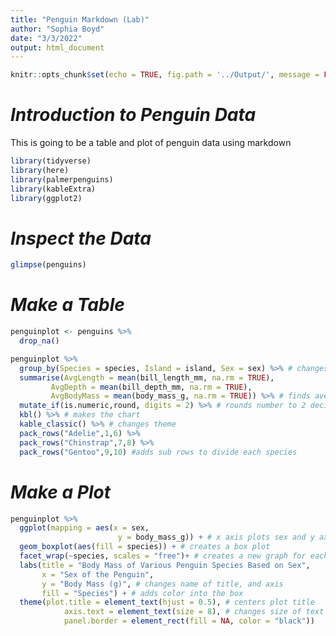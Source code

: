 ```yaml
---
title: "Penguin Markdown (Lab)"
author: "Sophia Boyd"
date: "3/3/2022"
output: html_document
---
```


```r
knitr::opts_chunk$set(echo = TRUE, fig.path = '../Output/', message = FALSE, warning = FALSE)
```

# *Introduction to Penguin Data*

This is going to be a table and plot of penguin data using markdown


```r
library(tidyverse)
library(here)
library(palmerpenguins)
library(kableExtra)
library(ggplot2)
```

# *Inspect the Data*
```r
glimpse(penguins)
```


# *Make a Table*
```r
penguinplot <- penguins %>% 
  drop_na()

penguinplot %>% 
  group_by(Species = species, Island = island, Sex = sex) %>% # changes order and changes title of columns
  summarise(AvgLength = mean(bill_length_mm, na.rm = TRUE), 
         AvgDepth = mean(bill_depth_mm, na.rm = TRUE),
         AvgBodyMass = mean(body_mass_g, na.rm = TRUE)) %>% # finds averages and creates new columns
  mutate_if(is.numeric,round, digits = 2) %>% # rounds number to 2 decimal places
  kbl() %>% # makes the chart
  kable_classic() %>% # changes theme
  pack_rows("Adelie",1,6) %>% 
  pack_rows("Chinstrap",7,8) %>% 
  pack_rows("Gentoo",9,10) #adds sub rows to divide each species
```

# *Make a Plot*
```r
penguinplot %>% 
  ggplot(mapping = aes(x = sex,
                        y = body_mass_g)) + # x axis plots sex and y axis plots body mass
  geom_boxplot(aes(fill = species)) + # creates a box plot
  facet_wrap(~species, scales = "free")+ # creates a new graph for each species
  labs(title = "Body Mass of Various Penguin Species Based on Sex",
       x = "Sex of the Penguin",
       y = "Body Mass (g)", # changes name of title, and axis
       fill = "Species") + # adds color into the box
  theme(plot.title = element_text(hjust = 0.5), # centers plot title
            axis.text = element_text(size = 8), # changes size of text on axis
            panel.border = element_rect(fill = NA, color = "black"))
```

